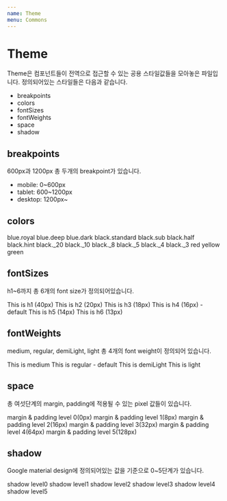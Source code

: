 ```yaml
---
name: Theme
menu: Commons
---
```



# Theme

Theme은 컴포넌트들이 전역으로 접근할 수 있는 공용 스타일값들을 모아놓은 파일입니다.
정의되어있는 스타일들은 다음과 같습니다.

- breakpoints
- colors
- fontSizes
- fontWeights
- space
- shadow

## breakpoints

600px과 1200px 총 두개의 breakpoint가 있습니다.

- mobile: 0~600px
- tablet: 600~1200px
- desktop: 1200px~

## colors

<App>
  <Flex flexWrap="wrap">
      <Box bg="blue.royal" color="#FFF" m={2} p={2} width={["100px","150px"]}>blue.royal</Box>
      <Box bg="blue.deep" color="#FFF" m={2} p={2} width={["100px","150px"]}>blue.deep</Box>
      <Box bg="blue.dark" color="#FFF" m={2} p={2} width={["100px","150px"]}>blue.dark</Box>
      <Box bg="black.standard" color="#FFF" m={2} p={2} width={["100px","150px"]}>black.standard</Box>
      <Box bg="black.sub" color="#FFF" m={2} p={2} width={["100px","150px"]}>black.sub</Box>
      <Box bg="black.half" color="#FFF" m={2} p={2} width={["100px","150px"]}>black.half</Box>
      <Box bg="black.hint" color="#FFF" m={2} p={2} width={["100px","150px"]}>black.hint</Box>
      <Box bg="black._20" color="black.half" m={2} p={2} width={["100px","150px"]}>black._20</Box>
      <Box bg="black._10" color="black.half" m={2} p={2} width={["100px","150px"]}>black._10</Box>
      <Box bg="black._8" color="black.half" m={2} p={2} width={["100px","150px"]}>black._8</Box>
      <Box bg="black._5" color="black.half" m={2} p={2} width={["100px","150px"]}>black._5</Box>
      <Box bg="black._4" color="black.half" m={2} p={2} width={["100px","150px"]}>black._4</Box>
      <Box bg="black._3" color="black.half" m={2} p={2} width={["100px","150px"]}>black._3</Box>
      <Box bg="red" color="#FFF" m={2} p={2} width={["100px","150px"]}>red</Box>
      <Box bg="yellow" color="#FFF" m={2} p={2} width={["100px","150px"]}>yellow</Box>
      <Box bg="green" color="#FFF" m={2} p={2} width={["100px","150px"]}>green</Box>
  </Flex>
</App>


## fontSizes
h1~6까지 총 6개의 font size가 정의되어있습니다.

<App>
 <Text color="black.standard" fontSize="h1">This is h1 (40px)</Text>
 <Text color="black.standard" fontSize="h2">This is h2 (20px)</Text>
 <Text color="black.standard" fontSize="h3">This is h3 (18px)</Text>
 <Text color="black.standard" fontSize="h4">This is h4 (16px) - default</Text>
 <Text color="black.standard" fontSize="h5">This is h5 (14px)</Text>
 <Text color="black.standard" fontSize="h6">This is h6 (13px)</Text>
</App>

## fontWeights
medium, regular, demiLight, light 총 4개의 font weight이 정의되어 있습니다.

<App>
 <Text medium color="black.standard" fontSize="h3">This is medium</Text>
 <Text regular color="black.standard" fontSize="h3">This is regular - default</Text>
 <Text demiLight color="black.standard" fontSize="h3">This is demiLight</Text>
 <Text light color="black.standard" fontSize="h3">This is light</Text>
</App>

## space
총 여섯단계의 margin, padding에 적용될 수 있는 pixel 값들이 있습니다.

<App>
  <Flex flexDirection="column" alignItems="center" bg="black.hint">
    <Box bg="black.standard"  m={0} p={0}><Text bg="#fff" color="black.half">margin & padding level 0(0px)</Text></Box>
    <Box bg="black.standard"  m={1} p={1}><Text bg="#fff" color="black.half">margin & padding level 1(8px)</Text></Box>
    <Box bg="black.standard"  m={2} p={2}><Text bg="#fff" color="black.half">margin & padding level 2(16px)</Text></Box>
    <Box bg="black.standard"  m={3} p={3}><Text bg="#fff" color="black.half">margin & padding level 3(32px)</Text></Box>
    <Box bg="black.standard"  m={4} p={4}><Text bg="#fff" color="black.half">margin & padding level 4(64px)</Text></Box>
    <Box bg="black.standard"  m={5} p={5}><Text bg="#fff" color="black.half">margin & padding level 5(128px)</Text></Box>
  </Flex>
</App>


## shadow
Google material design에 정의되어있는 값을 기준으로 0~5단계가 있습니다.

<App>
  <Flex flexWrap="wrap">
    <Shadow shadow={0} m={2}>
      <Box bg="blue.royal" color="#FFF" p={2}>shadow level0</Box>
    </Shadow>
    <Shadow shadow={1} m={2}>
      <Box bg="blue.deep" color="#FFF" p={2}>shadow level1</Box>
    </Shadow>
    <Shadow shadow={2} m={2}>
      <Box bg="blue.dark" color="#FFF" p={2}>shadow level2</Box>
    </Shadow>
    <Shadow shadow={3} m={2}>
      <Box bg="black.standard" color="#FFF" p={2}>shadow level3</Box>
    </Shadow>
    <Shadow shadow={4} m={2}>
      <Box bg="black.sub" color="#FFF" p={2}>shadow level4</Box>
    </Shadow>
    <Shadow shadow={5} m={2}>
      <Box bg="black.half" color="#FFF" p={2}>shadow level5</Box>
    </Shadow>
  </Flex>
</App>